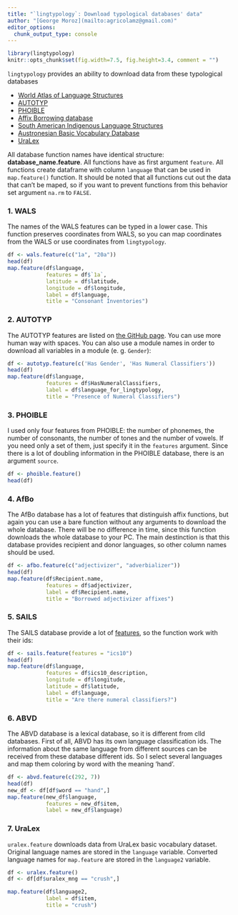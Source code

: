 ```yaml
---
title: "`lingtypology`: Download typological databases' data"
author: "[George Moroz](mailto:agricolamz@gmail.com)"
editor_options: 
  chunk_output_type: console
---
```


```r
library(lingtypology)
knitr::opts_chunk$set(fig.width=7.5, fig.height=3.4, comment = "")
```

`lingtypology` provides an ability to download data from these typological databases

* [World Atlas of Language Structures](http://wals.info/)
* [AUTOTYP](https://github.com/autotyp/autotyp-data#the-autotyp-database)
* [PHOIBLE](http://phoible.org/)
* [Affix Borrowing database](http://afbo.info)
* [South American Indigenous Language Structures](http://sails.clld.org/)
* [Austronesian Basic Vocabulary Database](https://abvd.eva.mpg.de/austronesian/)
* [UraLex](https://github.com/lexibank/uralex)

All database function names have identical structure: **database_name.feature**. All functions have as first argument `feature`. All functions create dataframe with column `language` that can be used in `map.feature()` function. It should be noted that all functions cut out the data that can't be maped, so if you want to prevent functions from this behavior set argument `na.rm` to `FALSE`.

### 1. WALS
The names of the WALS features can be typed in a lower case. This function preserves coordinates from WALS, so you can map coordinates from the WALS or use coordinates from `lingtypology`.
```r
df <- wals.feature(c("1a", "20a"))
head(df)
map.feature(df$language,
            features = df$`1a`,
            latitude = df$latitude,
            longitude = df$longitude,
            label = df$language,
            title = "Consonant Inventories")
```

### 2. AUTOTYP
The AUTOTYP features are listed on [the GitHub page](https://github.com/autotyp/autotyp-data/blob/master/datasets.md). You can use more human way with spaces. You can also use a module names in order to download all variables in a module (e. g. `Gender`):

```r
df <- autotyp.feature(c('Has Gender', 'Has Numeral Classifiers'))
head(df)
map.feature(df$language,
            features = df$HasNumeralClassifiers,
            label = df$language_for_lingtypology,
            title = "Presence of Numeral Classifiers")
```

### 3. PHOIBLE
I used only four features from PHOIBLE: the number of phonemes, the number of consonants, the number of tones and the number of vowels. If you need only a set of them, just specify it in the `features` argument. Since there is a lot of doubling information in the PHOIBLE database, there is an argument `source`.
```r
df <- phoible.feature()
head(df)
```

### 4. AfBo
The AfBo database has a lot of features that distinguish affix functions, but again you can use a bare function without any arguments to download the whole database. There will be no difference in time, since this function downloads the whole database to your PC. The main destinction is that this database provides recipient and donor languages, so other column names should be used.

```r
df <- afbo.feature(c("adjectivizer", "adverbializer"))
head(df)
map.feature(df$Recipient.name,
            features = df$adjectivizer,
            label = df$Recipient.name,
            title = "Borrowed adjectivizer affixes")
```

### 5. SAILS
The SAILS database provide a lot of [features](http://sails.clld.org/parameters), so the function work with their ids:
```r
df <- sails.feature(features = "ics10")
head(df)
map.feature(df$language,
            features = df$ics10_description,
            longitude = df$longitude,
            latitude = df$latitude,
            label = df$language,
            title = "Are there numeral classifiers?")
```

### 6. ABVD
The ABVD database is a lexical database, so it is different from clld databases. First of all, ABVD has its own language classification ids. The information about the same language from different sources can be received from these database different ids. So I select several languages and map them coloring by word with the meaning 'hand'.
```r
df <- abvd.feature(c(292, 7))
head(df)
new_df <- df[df$word == "hand",]
map.feature(new_df$language,
            features = new_df$item,
            label = new_df$language)
```

### 7. UraLex

`uralex.feature` downloads data from UraLex basic vocabulary dataset. Original language names are stored in the `language` variable. Converted language names for `map.feature` are stored in the `language2` variable.

```r
df <- uralex.feature()
df <- df[df$uralex_mng == "crush",]

map.feature(df$language2,
            label = df$item,
            title = "crush")
```

